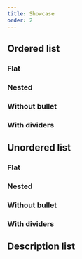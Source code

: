 ```yaml
---
title: Showcase
order: 2
---
```




## Ordered list

### Flat

<Playground system="ec" selectedKind="list" selectedStory="flat">
  <List {...demoFlat} isOrdered />
</Playground>

### Nested

<Playground system="ec" selectedKind="list" selectedStory="nested">
  <List {...demoNested} isOrdered />
</Playground>

### Without bullet

<Playground system="ec" selectedKind="list" selectedStory="nested">
  <List {...demoNested} isOrdered hasBullet={false} />
</Playground>

### With dividers

<Playground system="ec" selectedKind="list" selectedStory="nested">
  <List {...demoNested} isOrdered hasDivider hasBullet={false} />
</Playground>

## Unordered list

### Flat

<Playground system="ec" selectedKind="list" selectedStory="flat">
  <List {...demoFlat} />
</Playground>

### Nested

<Playground system="ec" selectedKind="list" selectedStory="nested">
  <List {...demoNested} />
</Playground>

### Without bullet

<Playground system="ec" selectedKind="list" selectedStory="nested">
  <List {...demoNested} hasBullet={false} />
</Playground>

### With dividers

<Playground system="ec" selectedKind="list" selectedStory="nested">
  <List {...demoNested} hasDivider hasBullet={false} />
</Playground>

## Description list

<Playground system="ec" selectedKind="list" selectedStory="description">
  <DescriptionList {...demoDescription} />
</Playground>

